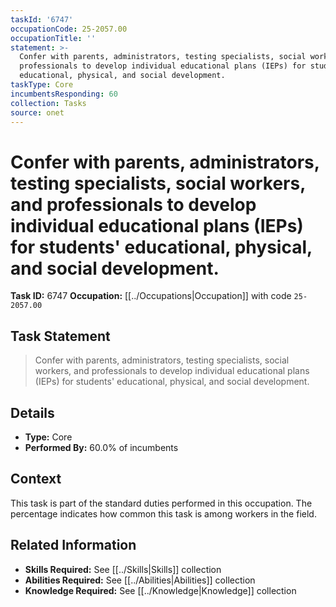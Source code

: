 ```yaml
---
taskId: '6747'
occupationCode: 25-2057.00
occupationTitle: ''
statement: >-
  Confer with parents, administrators, testing specialists, social workers, and
  professionals to develop individual educational plans (IEPs) for students'
  educational, physical, and social development.
taskType: Core
incumbentsResponding: 60
collection: Tasks
source: onet
---
```

# Confer with parents, administrators, testing specialists, social workers, and professionals to develop individual educational plans (IEPs) for students' educational, physical, and social development.

**Task ID:** 6747
**Occupation:** [[../Occupations|Occupation]] with code `25-2057.00`

## Task Statement

> Confer with parents, administrators, testing specialists, social workers, and professionals to develop individual educational plans (IEPs) for students' educational, physical, and social development.

## Details

- **Type:** Core
- **Performed By:** 60.0% of incumbents

## Context

This task is part of the standard duties performed in this occupation. The percentage indicates how common this task is among workers in the field.

## Related Information

- **Skills Required:** See [[../Skills|Skills]] collection
- **Abilities Required:** See [[../Abilities|Abilities]] collection
- **Knowledge Required:** See [[../Knowledge|Knowledge]] collection
